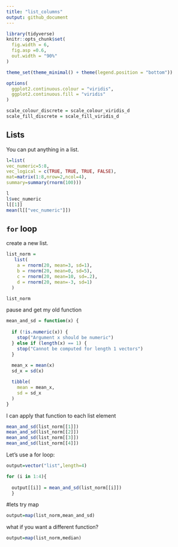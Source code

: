 ```yaml
---
title: "list_columns"
output: github_document
---
```


```r
library(tidyverse)
knitr::opts_chunk$set(
  fig.width = 6,
  fig.asp =0.6,
  out.width = "90%"
) 

theme_set(theme_minimal() + theme(legend.position = "bottom"))

options(
  ggplot2.continuous.colour = "viridis",
  ggplot2.continuous.fill = "viridis"
)

scale_colour_discrete = scale_colour_viridis_d
scale_fill_discrete = scale_fill_viridis_d

```


## Lists 
You can put anything in a list.
```r
l=list(
vec_numeric=5:8,
vec_logical = c(TRUE, TRUE, TRUE, FALSE),
mat=matrix(1:8,nrow=2,ncol=4),
summary=summary(rnorm(100)))

```

```r
l
l$vec_numeric
l[[1]]
mean(l[["vec_numeric"]])
```


## `for` loop
create a new list.

```r
list_norm =
   list(
    a = rnorm(20, mean=3, sd=1),
    b = rnorm(20, mean=0, sd=5),
    c = rnorm(20, mean=10, sd=.2),
    d = rnorm(20, mean=-3, sd=1)
  )
```

```r
list_norm
```

pause and get my old function

```r
mean_and_sd = function(x) {
  
  if (!is.numeric(x)) {
    stop("Argument x should be numeric")
  } else if (length(x) == 1) {
    stop("Cannot be computed for length 1 vectors")
  }
  
  mean_x = mean(x)
  sd_x = sd(x)

  tibble(
    mean = mean_x, 
    sd = sd_x
  )
}
```

I can apply that function to each list element

```r
mean_and_sd(list_norm[[1]])
mean_and_sd(list_norm[[2]])
mean_and_sd(list_norm[[3]])
mean_and_sd(list_norm[[4]])
```



Let's use a for loop:
```r
output=vector("list",length=4)

for (i in 1:4){
  
  output[[i]] = mean_and_sd(list_norm[[i]])
  }
```

#lets try map
```r
output=map(list_norm,mean_and_sd)
```

what if you want a different function?
```r
output=map(list_norm,median)
```

